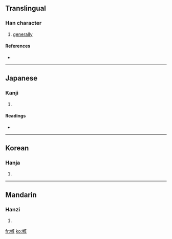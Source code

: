 ==Translingual==

===Han character===
{{Han char|rn=75|rad=木|as=11|sn=15|four=|canj=木竹心山 (DHPU)}}

# [[generally]]

====References====
* {{Han ref|kx=0547.070|dkj=15364|dj=0935.050|hdz=21280.131|uh=69EA|ud=27114}}

----

==Japanese==

===Kanji===
{{ja-kanji|grade=|rs=木11}}

# {{defn|Japanese}}

====Readings====
* {{ja-readings|on=[[がい]] (gai), [[かい]] (kai)|kun=[[とかき]] (tokaki), [[おおむね]] (oomune), [[おもむき]] (omomuki)}}

----

==Korean==

===Hanja===
{{ko-hanja|hangeul=개|eumhun= 대개 大槪|rv=gae|mr=kae|y=kay}}

# {{defn|Korean}}

----

==Mandarin==

===Hanzi===
{{cmn-hanzi|pin=[[gài]] ([[gai4]])|wg=kai<sup>4</sup>}}

# {{defn|Mandarin}}

[[fr:槪]]
[[ko:槪]]